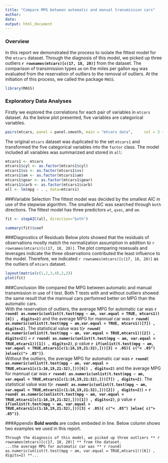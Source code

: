 ```yaml
---
title: "Compare MPG between automatic and manual transmission cars"
author:
date:
output: html_document
---
```

### Overview
In this report we demonstrated the process to isolate the fittest model for the `mtcars` dataset. Through the diagnosis of this model, we picked up three outliers **`r rownames(mtcars)[c(17, 18, 20)]`** from the dataset. The comparison of transimission types `am` on the miles per gallon `mpg` was evaluated from the reservation of outliers to the removal of outliers. At the initiation of this process, we called the package `MASS`.  
```r
library(MASS)
```
### Exploratory Data Analyses
Firstly we explored the correlations for each pair of variables in `mtcars` dataset. As the below plot presented, five variables are categorical variables.  
```r
pairs(mtcars, panel = panel.smooth, main = "mtcars data",     col = 3 + mtcars$am)
```

The original `mtcars` dataset was duplicated to the set `mtcars1` and transformed the five categorical variables into the `factor` class. The model included all variables was summarized and stored in `all`:

```r
mtcars1 <- mtcars
mtcars1$cyl <- as.factor(mtcars1$cyl)
mtcars1$vs <- as.factor(mtcars1$vs)
mtcars1$am <- as.factor(mtcars1$am)
mtcars1$gear <- as.factor(mtcars1$gear)
mtcars1$carb <- as.factor(mtcars1$carb)
all <- lm(mpg ~ . , data=mtcars1)
```
###Variable Selection
The fittest model was decided by the smallest AIC in use of the stepwise algorithm. The smallest AIC was searched through `both` directions. The fittest model has three predictors `wt`, `qsec`, and `am`.
```r
fit <- stepAIC(all, direction="both")
```
```r
summary(fit)$coef
```
###Diagnostics of Residuals
Below plots showed that the residuals of observations mostly match the normalization assumption in addition to `r rownames(mtcars)[c(17, 18, 20)]`. The plot comparing resesuals and leverages indicate the three observations contributed the least influence to the model. Therefore, we indicated `r rownames(mtcars)[c(17, 18, 20)]` as the outliers of `mtcars` dataset.
```r
layout(matrix(c(1,2,3,4),2,2))
plot(fit)
```
###Conclusion
We compared the MPG between automatic and manual transmission in use of t test. Both T tests with and without outliers showed the same result that the mannual cars perfomred better on MPG than the automatic cars.  
With the reservation of outliers, the average MPG for automatic car was **`r round( as.numeric(unlist(t.test(mpg ~ am, var.equal = TRUE, mtcars1))[6]) , digits=2)`** and the average MPG for mannual car was **`r round( as.numeric(unlist(t.test(mpg ~ am,var.equal = TRUE, mtcars1))[7]) , digits=2)`**. The statistical value was t(**`r round( as.numeric(unlist(t.test(mpg ~ am, var.equal = TRUE,mtcars1))[2]) , digits=2)`**) = **`r round( as.numeric(unlist(t.test(mpg ~ am, var.equal = TRUE,mtcars1))[1]) , digits=2)`**, p value **`r if(unlist(t.test(mpg ~ am, var.equal = TRUE,mtcars1[c(1:16,19,21:32),]))[3] < .05){ c("< .05") }else{c("> .05")}`**.  
Without the outliers, the average MPG for automatic car was **`r round( as.numeric(unlist(t.test(mpg ~ am, var.equal = TRUE,mtcars1[c(1:16,19,21:32),]))[6]) , digits=2)`** and the average MPG for mannual car was **`r round( as.numeric(unlist(t.test(mpg ~ am, var.equal = TRUE,mtcars1[c(1:16,19,21:32),]))[7]) , digits=2)`**. The statistical value was t(**`r round( as.numeric(unlist(t.test(mpg ~ am, var.equal = TRUE,mtcars1[c(1:16,19,21:32),]))[2]) , digits=2)`**) = **`r round( as.numeric(unlist(t.test(mpg ~ am, var.equal = TRUE,mtcars1[c(1:16,19,21:32),]))[1]) , digits=2)`**, p value **`r if(unlist(t.test(mpg ~ am, var.equal = TRUE,mtcars1[c(1:16,19,21:32),]))[3] < .05){ c("< .05") }else{ c("> .05")}`**. 


###Appendix
**Bold words** are codes embeded in line. Below column shows two examples we used in this report.
```
Through the diagnosis of this model, we picked up three outliers ** r rownames(mtcars)[c(17, 18, 20)] ** from the dataset.   
...the average MPG for automatic car was ** r round( as.numeric(unlist(t.test(mpg ~ am, var.equal = TRUE,mtcars1))[6]) , digits=2) **...
```